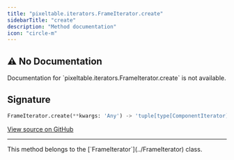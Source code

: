 ```yaml
---
title: "pixeltable.iterators.FrameIterator.create"
sidebarTitle: "create"
description: "Method documentation"
icon: "circle-m"
---
```

## ⚠️ No Documentation

<Warning>
Documentation for `pixeltable.iterators.FrameIterator.create` is not available.
</Warning>

## Signature

```python
FrameIterator.create(**kwargs: 'Any') -> 'tuple[type[ComponentIterator], dict[str, Any]]'
```

<a href="https://github.com/pixeltable/pixeltable/blob/main/pixeltable/iterators/base.py#L51" target="_self">View source on GitHub</a>


---

<Note>
This method belongs to the [`FrameIterator`](../FrameIterator) class.
</Note>
